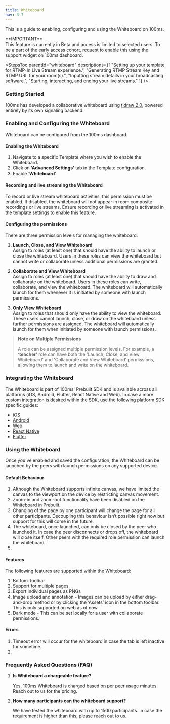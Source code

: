 ```yaml
---
title: Whiteboard
nav: 3.7
---
```


This is a guide to enabling, configuring and using the Whiteboard on 100ms.

<Note type='warning'>
**IMPORTANT** <br/>
This feature is currently in Beta and access is limited to selected users. To be a part of the early access cohort, request to enable this using the support widget on 100ms dashboard.
</Note>


<StepsToc
    parentId="whiteboard"
    descriptions={[
        "Setting up your template for RTMP-In Live Stream experience.",
        "Generating RTMP Stream Key and RTMP URL for your room(s).",
        "Inputting stream details in your broadcasting software.",
        "Starting, interacting, and ending your live streams."
    ]}
/>

<StepsContainer id="whiteboard">

### Getting Started

100ms has developed a collaborative whiteboard using [tldraw 2.0](https://tldraw.dev/), powered entirely by its own signaling backend.

### Enabling and Configuring the Whiteboard

Whiteboard can be configured from the 100ms dashboard.

#### Enabling the Whiteboard

1. Navigate to a specific Template where you wish to enable the Whiteboard.
2. Click on **‘Advanced Settings’** tab in the Template configuration.
3. Enable ‘**Whiteboard**’.

#### Recording and live streaming the Whiteboard

To record or live stream whiteboard activities, this permission must be enabled. If disabled, the whiteboard will not appear in room composite recordings or live streams. Ensure recording or live streaming is activated in the template settings to enable this feature.

#### Configuring the permissions

There are three permission levels for managing the whiteboard:

1. **Launch, Close, and View Whiteboard**  
   Assign to roles (at least one) that should have the ability to launch or close the whiteboard. Users in these roles can view the whiteboard but cannot write or collaborate unless additional permissions are granted.

2. **Collaborate and View Whiteboard**  
   Assign to roles (at least one) that should have the ability to draw and collaborate on the whiteboard. Users in these roles can write, collaborate, and view the whiteboard. The whiteboard will automatically launch for them whenever it is initiated by someone with launch permissions.

3. **Only View Whiteboard**  
   Assign to roles that should only have the ability to view the whiteboard. These users cannot launch, close, or draw on the whiteboard unless further permissions are assigned. The whiteboard will automatically launch for them when initiated by someone with launch permissions.

> **Note on Multiple Permissions**
>
> A role can be assigned multiple permission levels. For example, a **‘teacher’** role can have both the 'Launch, Close, and View Whiteboard' and 'Collaborate and View Whiteboard' permissions, allowing them to launch and write on the whiteboard.
>

### Integrating the Whiteboard
The Whiteboard is part of 100ms' Prebuilt SDK and is available across all platforms (iOS, Android, Flutter, React Native and Web). In case a more custom integration is desired within the SDK, use the following platform SDK specific guides:
- [iOS](/ios/v2/how-to-guides/set-up-video-conferencing/whiteboard)
- [Android](/android/v2/how-to-guides/extend-capabilities/whiteboard)
- [Web](/javascript/v2/how-to-guides/enable-content-sharing/collaborative-whiteboard)
- [React Native](/react-native/v2/how-to-guides/extend-capabilities/whiteboard)
- [Flutter](/flutter/v2/how-to-guides/extend-capabilities/whiteboard)

### Using the Whiteboard
Once you’ve enabled and saved the configuration, the Whiteboard can be launched by the peers with launch permissions on any supported device.

#### Default Behaviour
1. Although the Whiteboard supports infinite canvas, we have limited the canvas to the viewport on the device by restricting canvas movement.
2. Zoom-in and zoom-out functionality have been disabled on the Whiteboard in Prebuilt.
3. Changing of the page by one participant will change the page for all other participants. Decoupling this behaviour isn’t possible right now but support for this will come in the future.
4. The whiteboard, once launched, can only be closed by the peer who launched it. In case the peer disconnects or drops off, the whiteboard will close itself. Other peers with the required role permission can launch the whiteboard.
5. 

#### Features
The following features are supported within the Whiteboard:
1. Bottom Toolbar
2. Support for multiple pages
3. Export individual pages as PNGs
4. Image upload and annotation - Images can be upload by either drag-and-drop method or by clicking the ‘Assets’ icon in the bottom toolbar. This is only supported on web as of now.
5. Dark mode - This can be set locally for a user with collaborate permissions.

#### Errors
1. Timeout error will occur for the whiteboard in case the tab is left inactive for sometime.
2. 


</StepsContainer>


### Frequently Asked Questions (FAQ)

1. **Is Whiteboard a chargeable feature?**
    
    Yes, 100ms Whiteboard is charged based on per peer usage minutes. Reach out to us for the pricing.

2. **How many participants can the whiteboard support?**
    
    We have tested the whiteboard with up to 1500 participants. In case the requirement is higher than this, please reach out to us.